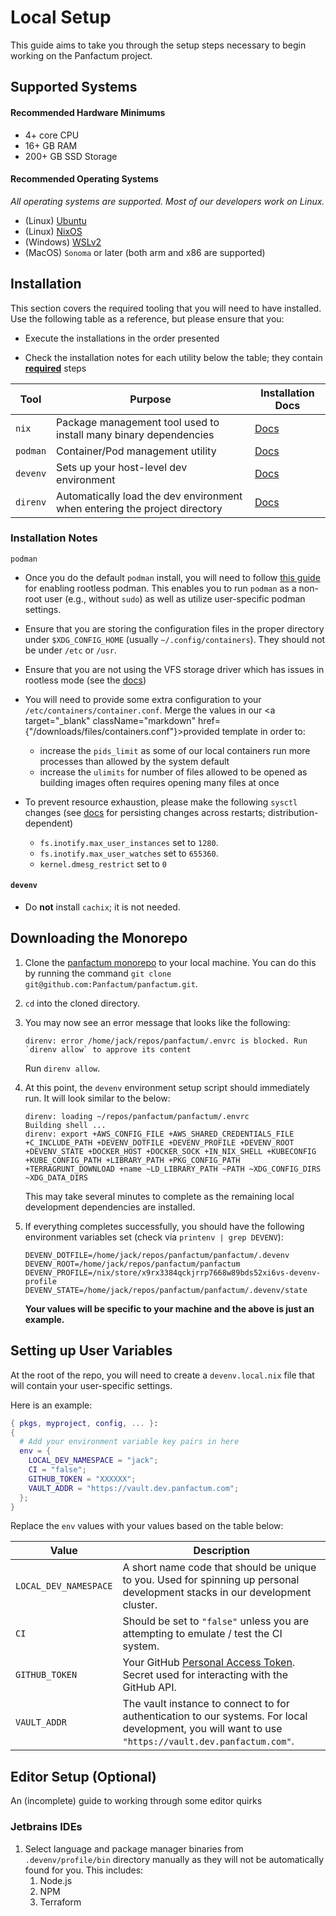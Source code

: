 # Local Setup

This guide aims to take you through the setup steps necessary to begin working on the Panfactum project.

## Supported Systems

#### Recommended Hardware Minimums

- 4+ core CPU
- 16+ GB RAM
- 200+ GB SSD Storage

#### Recommended Operating Systems

*All operating systems are supported. Most of our developers work on Linux.*

- (Linux) [Ubuntu](https://ubuntu.com/tutorials/install-ubuntu-desktop)
- (Linux) [NixOS](https://nixos.org/manual/nixos/stable/index.html#ch-installation)
- (Windows) [WSLv2](https://learn.microsoft.com/en-us/windows/wsl/install)
- (MacOS) `Sonoma` or later (both arm and x86 are supported)


## Installation

This section covers the required tooling that you will need to have installed.
Use the following table as a reference, but please ensure that you:

- Execute the installations in the order presented

- Check the installation notes for each utility below the table; they contain **<u>required</u>** steps

| Tool     | Purpose                                                                    | Installation Docs                                      |
| -------- | -------------------------------------------------------------------------- | ------------------------------------------------------ |
| `nix`    | Package management tool used to install many binary dependencies           | [Docs](https://nixos.org/download.html)                |
| `podman` | Container/Pod management utility                                           | [Docs](https://podman.io/getting-started/installation) |
| `devenv` | Sets up your host-level dev environment                                    | [Docs](https://devenv.sh/getting-started/)             |
| `direnv` | Automatically load the dev environment when entering the project directory | [Docs](https://devenv.sh/automatic-shell-activation/)  |

### Installation Notes

`podman`

- Once you do the default `podman` install, you will need to follow [this guide](https://github.com/containers/podman/blob/main/docs/tutorials/rootless_tutorial.md) for enabling rootless podman.
  This enables you to run `podman` as a non-root user (e.g., without `sudo`) as well as utilize user-specific podman settings.

- Ensure that you are storing the configuration files in the proper directory under `$XDG_CONFIG_HOME` (usually `~/.config/containers`). They should not be under `/etc` or `/usr`.

- Ensure that you are not using the VFS storage driver which has issues in rootless mode (see the [docs](https://github.com/containers/podman/blob/main/docs/tutorials/rootless_tutorial.md#ensure-fuse-overlayfs-is-installed))

- You will need to provide some extra configuration to your `/etc/containers/container.conf`. Merge the values in our <a target="\_blank" className="markdown" href={"/downloads/files/containers.conf"}>provided template</a> in order to:
    - increase the `pids_limit` as some of our local containers run more processes than allowed by the system default
    - increase the `ulimits` for number of files allowed to be opened as building images often requires opening many files at once

- To prevent resource exhaustion, please make the following `sysctl` changes (see [docs](https://wiki.archlinux.org/title/sysctl) for persisting changes across restarts; distribution-dependent)
    - `fs.inotify.max_user_instances` set to `1280`.
    - `fs.inotify.max_user_watches` set to `655360`.
    - `kernel.dmesg_restrict` set to `0`

#### `devenv`

- Do **not** install `cachix`; it is not needed.

## Downloading the Monorepo

1. Clone the [panfactum monorepo](https://github.com/Panfactum/panfactum) to your local machine. You can do this by running the command `git clone git@github.com:Panfactum/panfactum.git`.

2. `cd` into the cloned directory.

3. You may now see an error message that looks like the following:

   ```
   direnv: error /home/jack/repos/panfactum/.envrc is blocked. Run `direnv allow` to approve its content
   ```

   Run `direnv allow`.

4. At this point, the `devenv` environment setup script should immediately run. It will look similar to the below:

   ```text
   direnv: loading ~/repos/panfactum/panfactum/.envrc
   Building shell ...
   direnv: export +AWS_CONFIG_FILE +AWS_SHARED_CREDENTIALS_FILE +C_INCLUDE_PATH +DEVENV_DOTFILE +DEVENV_PROFILE +DEVENV_ROOT +DEVENV_STATE +DOCKER_HOST +DOCKER_SOCK +IN_NIX_SHELL +KUBECONFIG +KUBE_CONFIG_PATH +LIBRARY_PATH +PKG_CONFIG_PATH +TERRAGRUNT_DOWNLOAD +name ~LD_LIBRARY_PATH ~PATH ~XDG_CONFIG_DIRS ~XDG_DATA_DIRS
   ```

   This may take several minutes to complete as the remaining local development dependencies are installed.

5. If everything completes successfully, you should have the following environment variables set (check via `printenv | grep DEVENV`):

   ```text
   DEVENV_DOTFILE=/home/jack/repos/panfactum/panfactum/.devenv
   DEVENV_ROOT=/home/jack/repos/panfactum/panfactum
   DEVENV_PROFILE=/nix/store/x9rx3384qckjrrp7668w89bds52xi6vs-devenv-profile
   DEVENV_STATE=/home/jack/repos/panfactum/panfactum/.devenv/state
   ```

   **Your values will be specific to your machine and the above is just an example.**

## Setting up User Variables

At the root of the repo, you will need to create a `devenv.local.nix` file that will contain your user-specific settings.

Here is an example:

```nix
{ pkgs, myproject, config, ... }:
{
  # Add your environment variable key pairs in here
  env = {
    LOCAL_DEV_NAMESPACE = "jack";
    CI = "false";
    GITHUB_TOKEN = "XXXXXX";
    VAULT_ADDR = "https://vault.dev.panfactum.com";
  };
}
```

Replace the `env` values with your values based on the table below:

| Value                 | Description                                                                                                                                                                                                |
|-----------------------|------------------------------------------------------------------------------------------------------------------------------------------------------------------------------------------------------------|
| `LOCAL_DEV_NAMESPACE` | A short name code that should be unique to you. Used for spinning up personal development stacks in our development cluster.                                                                               |
| `CI`                  | Should be set to `"false"` unless you are attempting to emulate / test the CI system.                                                                                                                      |
| `GITHUB_TOKEN`        | Your GitHub [Personal Access Token](https://docs.github.com/en/authentication/keeping-your-account-and-data-secure/managing-your-personal-access-tokens). Secret used for interacting with the GitHub API. |
| `VAULT_ADDR`          | The vault instance to connect to for authentication to our systems. For local development, you will want to use `"https://vault.dev.panfactum.com"`.                                                       |

## Editor Setup (Optional)

An (incomplete) guide to working through some editor quirks

### Jetbrains IDEs

1. Select language and package manager binaries from `.devenv/profile/bin` directory manually as they will not be automatically found for you. This includes:
    1. Node.js
    2. NPM
    3. Terraform

